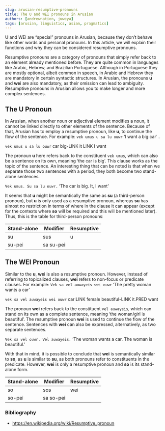 ```yaml
---
slug: arusian-resumptive-pronouns
title: The U and WEI pronouns in Arusian
authors: [andrewnation, juweya]
tags: [arusian, linguistics, asian, pragmatics]
---
```


U and WEI are “special” pronouns in Arusian, because they don’t behave like other words and personal pronouns. In this article, we will explain their functions and why they can be considered resumptive pronouns.

Resumptive pronouns are a category of pronouns that simply refer back to an element already mentioned before. They are quite common in languages like Arabic, Hebrew, and Brazilian Portuguese. Although in Portuguese they are mostly optional, albeit common in speech, in Arabic and Hebrew they are mandatory in certain syntactic structures. In Arusian, the pronouns **u** and **wei** are also mandatory, as their omission can lead to ambiguity. Resumptive pronouns in Arusian allows you to make longer and more complex sentences.

## The U Pronoun

In Arusian, when another noun or adjectival element modifies a noun, it cannot be linked directly to other elements of the sentence. Because of that, Arusian has to employ a resumptive pronoun, like **u**, to continue the flow of the sentence. For example: `vek umus u sa lu ouwr` ‘I want a big car’ .

`vek umus u sa lu ouwr`
car big-LINK it LINK I want

The pronoun **u** here refers back to the constituent `vek umus`, which can also be a sentence on its own, meaning ‘the car is big’. This clause works as the topic of the sentence. An interesting thing that can be noted is that when we separate those two sentences with a period, they both become two stand-alone sentences.

`Vek umus. Su sa lu ouwr.`
‘The car is big. It, I want’

It seems that **u** might be semantically the same as **su** (a third-person pronoun), but **u** is only used as a resumptive pronoun, whereas **su** has almost no restriction in terms of where in the clause it can appear (except for the contexts where **so** will be required and this will be mentioned later). Thus, this is the table for third-person pronouns:

| Stand-alone | Modifier | Resumptive | 
 | ----- | ----- | ----- | 
| su | sus | u | 
| su-pei | sa su-pei |  | 

## The WEI Pronoun

Similar to the **u**, **wei** is also a resumptive pronoun. However, instead of referring to topicalized clauses, **wei** refers to non-focus or predicate clauses. For example: `Vek sa vel auwayeis wei ouwr` ‘The pretty woman wants a car’

`vek sa vel auwayeis wei ouwr`
car LINK female beautiful-LINK it.PRED want

The pronoun **wei** refers back to the constituent `vel auwayeis`, which can stand on its own as a complete sentence, meaning ‘the woman/girl is beautiful’. The resumptive pronoun **wei** is used to continue the flow of the sentence. Sentences with **wei** can also be expressed, alternatively, as two separate sentences.

`Vek sa vel ouwr. Vel auwayeis.`
‘The woman wants a car. The woman is beautiful.’

With that in mind, it is possible to conclude that **wei** is semantically similar to **so**, as **u** is similar to **su**, as both pronouns refer to constituents in the predicate. However, **wei** is only a resumptive pronoun and **so** is its stand-alone form.

| Stand-alone | Modifier | Resumptive | 
 | ----- | ----- | ----- | 
| so | sos | wei | 
| so-pei | sa so-pei |  | 

### Bibliography

* <https://en.wikipedia.org/wiki/Resumptive_pronoun>